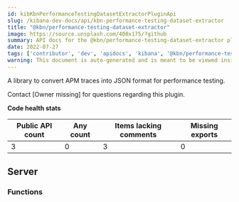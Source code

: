 ```yaml
---
id: kibKbnPerformanceTestingDatasetExtractorPluginApi
slug: /kibana-dev-docs/api/kbn-performance-testing-dataset-extractor
title: "@kbn/performance-testing-dataset-extractor"
image: https://source.unsplash.com/400x175/?github
summary: API docs for the @kbn/performance-testing-dataset-extractor plugin
date: 2022-07-27
tags: ['contributor', 'dev', 'apidocs', 'kibana', '@kbn/performance-testing-dataset-extractor']
warning: This document is auto-generated and is meant to be viewed inside our experimental, new docs system. Reach out in #docs-engineering for more info.
---
```


A library to convert APM traces into JSON format for performance testing.

Contact [Owner missing] for questions regarding this plugin.

**Code health stats**

| Public API count  | Any count | Items lacking comments | Missing exports |
|-------------------|-----------|------------------------|-----------------|
| 3 | 0 | 3 | 0 |

## Server

### Functions
<DocDefinitionList data={kbnPerformanceTestingDatasetExtractorObj.server.functions}/>

